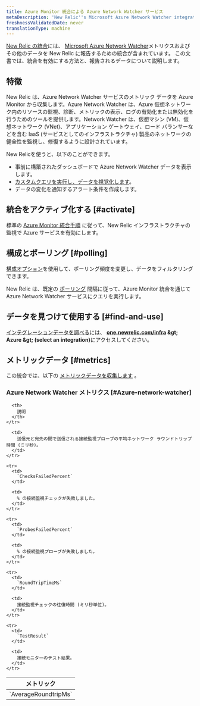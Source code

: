 ```yaml
---
title: Azure Monitor 統合による Azure Network Watcher サービス
metaDescription: 'New Relic''s Microsoft Azure Network Watcher integration: what data it reports and how to enable it.'
freshnessValidatedDate: never
translationType: machine
---
```


[New Relic の統合](/docs/infrastructure/introduction-infra-monitoring)には、 [Microsoft Azure Network Watcher](https://azure.microsoft.com/en-us/products/network-watcher/)メトリクスおよびその他のデータを New Relic に報告するための統合が含まれています。 この文書では、統合を有効にする方法と、報告されるデータについて説明します。

## 特徴

New Relic は、Azure Network Watcher サービスのメトリック データを Azure Monitor から収集します。Azure Network Watcher は、Azure 仮想ネットワーク内のリソースの監視、診断、メトリックの表示、ログの有効化または無効化を行うためのツールを提供します。Network Watcher は、仮想マシン (VM)、仮想ネットワーク (VNet)、アプリケーション ゲートウェイ、ロード バランサーなどを含む IaaS (サービスとしてのインフラストラクチャ) 製品のネットワークの健全性を監視し、修復するように設計されています。

New Relicを使うと、以下のことができます。

* 事前に構築されたダッシュボードで Azure Network Watcher データを表示します。
* [カスタムクエリを実行し、データを視覚化します](/docs/infrastructure/integrations-getting-started/getting-started/use-integration-data-new-relic-insights)。
* データの変化を通知するアラート条件を作成します。

## 統合をアクティブ化する [#activate]

標準の [Azure Monitor 統合手順](/docs/infrastructure/microsoft-azure-integrations/azure-integrations-list/azure-monitor) に従って、New Relic インフラストラクチャの監視で Azure サービスを有効にします。

## 構成とポーリング [#polling]

[構成オプション](/docs/infrastructure/microsoft-azure-integrations/azure-integrations-list/azure-monitor/#settings)を使用して、ポーリング頻度を変更し、データをフィルタリングできます。

New Relic は、既定の [ポーリング](/docs/infrastructure/microsoft-azure-integrations/azure-integrations-list/azure-monitor/#settings) 間隔に従って、Azure Monitor 統合を通じて Azure Network Watcher サービスにクエリを実行します。

## データを見つけて使用する [#find-and-use]

[インテグレーションデータを調べる](/docs/infrastructure/integrations/find-use-infrastructure-integration-data)には、 <DNT>**[one.newrelic.com/infra](https://one.newrelic.com/infra) &amp;gt; Azure &amp;gt; (select an integration)**</DNT>にアクセスしてください。

## メトリックデータ [#metrics]

この統合では、以下の [メトリックデータを収集します](/docs/infrastructure/integrations-getting-started/getting-started/understand-integration-data-data-types#metric) 。

### Azure Network Watcher メトリクス [#Azure-network-watcher]

<table>
  <thead>
    <tr>
      <th style={{ width: "300px" }}>
        メトリック
      </th>

      <th>
        説明
      </th>
    </tr>
  </thead>

  <tbody>
    <tr>
      <td>
        `AverageRoundtripMs`
      </td>

      <td>
        送信元と宛先の間で送信される接続監視プローブの平均ネットワーク ラウンドトリップ時間 (ミリ秒)。
      </td>
    </tr>

    <tr>
      <td>
        `ChecksFailedPercent`
      </td>

      <td>
        % の接続監視チェックが失敗しました。
      </td>
    </tr>

    <tr>
      <td>
        `ProbesFailedPercent`
      </td>

      <td>
        % の接続監視プローブが失敗しました。
      </td>
    </tr>

    <tr>
      <td>
        `RoundTripTimeMs`
      </td>

      <td>
        接続監視チェックの往復時間 (ミリ秒単位)。
      </td>
    </tr>

    <tr>
      <td>
        `TestResult`
      </td>

      <td>
        接続モニターのテスト結果。
      </td>
    </tr>
  </tbody>
</table>